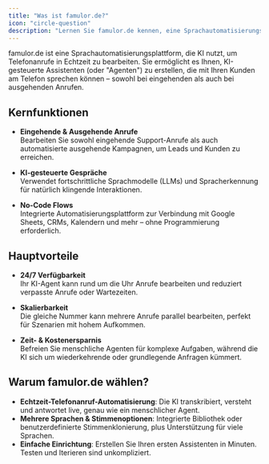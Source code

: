 ```yaml
---
title: "Was ist famulor.de?"
icon: "circle-question"
description: "Lernen Sie famulor.de kennen, eine Sprachautomatisierungsplattform, die KI verwendet, um Echtzeit-Telefongespräche zu führen"
---
```


famulor.de ist eine Sprachautomatisierungsplattform, die KI nutzt, um Telefonanrufe in Echtzeit zu bearbeiten. Sie ermöglicht es Ihnen, KI-gesteuerte Assistenten (oder "Agenten") zu erstellen, die mit Ihren Kunden am Telefon sprechen können – sowohl bei eingehenden als auch bei ausgehenden Anrufen.

## Kernfunktionen

- **Eingehende & Ausgehende Anrufe**  
  Bearbeiten Sie sowohl eingehende Support-Anrufe als auch automatisierte ausgehende Kampagnen, um Leads und Kunden zu erreichen.

- **KI-gesteuerte Gespräche**  
  Verwendet fortschrittliche Sprachmodelle (LLMs) und Spracherkennung für natürlich klingende Interaktionen.

- **No-Code Flows**  
  Integrierte Automatisierungsplattform zur Verbindung mit Google Sheets, CRMs, Kalendern und mehr – ohne Programmierung erforderlich.

## Hauptvorteile

- **24/7 Verfügbarkeit**  
  Ihr KI-Agent kann rund um die Uhr Anrufe bearbeiten und reduziert verpasste Anrufe oder Wartezeiten.

- **Skalierbarkeit**  
  Die gleiche Nummer kann mehrere Anrufe parallel bearbeiten, perfekt für Szenarien mit hohem Aufkommen.

- **Zeit- & Kostenersparnis**  
  Befreien Sie menschliche Agenten für komplexe Aufgaben, während die KI sich um wiederkehrende oder grundlegende Anfragen kümmert.

## Warum famulor.de wählen?

- **Echtzeit-Telefonanruf-Automatisierung**: Die KI transkribiert, versteht und antwortet live, genau wie ein menschlicher Agent.
- **Mehrere Sprachen & Stimmenoptionen**: Integrierte Bibliothek oder benutzerdefinierte Stimmenklonierung, plus Unterstützung für viele Sprachen.
- **Einfache Einrichtung**: Erstellen Sie Ihren ersten Assistenten in Minuten. Testen und Iterieren sind unkompliziert. 
